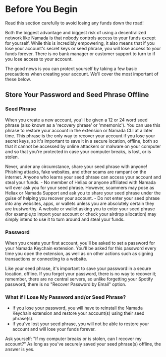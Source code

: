 
# Before You Begin

<Callout type="warning">
Read this section carefully to avoid losing any funds down the road!
</Callout>

Both the biggest advantage and biggest risk of using a decentralized network like Namada is that nobody controls access to your funds except for yourself. While this is 
incredibly empowering, it also means that if you lose your account's secret keys or seed phrase, you will lose access to your funds forever. There is no bank manager 
or customer support to turn to if you lose access to your account.  

The good news is you can protect yourself by taking a few basic precautions when creating your account. We'll cover the most 
important of these below.

## Store Your Password and Seed Phrase Offline

### Seed Phrase

When you create a new account, you'll be given a 12 or 24 word seed phrase (also known as a 'recovery phrase' or 'mnemonic'). You can use this phrase to restore your account 
in the extension or Namada CLI at a later time. This phrase is the only way to recover your account if you lose your secret keys, so it's important to save it in a secure location,
offline, both so that it cannot be accessed by online attackers or malware on your computer and so that you're protected in 
case your computer breaks, is lost, or is stolen.

<Callout type="error">
Never, under any circumstance, share your seed phrase with anyone! Phishing attacks, fake websites, and other scams are rampant on the internet. Anyone who learns your 
seed phrase can access your account and steal your funds.
- No member of Heliax or anyone affiliated with Namada will ever ask you for your seed phrase. However, scammers may pose as Heliax or Namada Support and ask you to share 
your seed phrase under the guise of helping you recover your account.
- Do not enter your seed phrase into any websites, apps, or wallets unless you are absolutely certain they are trustworthy. A website or wallet asking you 
to enter your seed phrase (for example,to import your account or check your airdrop allocation) may simply intend to use it to turn around and steal your funds.
</Callout>

### Password

When you create your first account, you'll be asked to set a password for your Namada Keychain extension. You'll be asked for this password every time you open the extension, 
as well as on other actions such as signing transactions or connecting to a website.  

Like your seed phrase, it's important to save your password in a secure location, offline. If you forget your password, there is no way to recover it; remember, there are no 
central servers, so unlike forgetting your Spotify password, there is no "Recover Password by Email" option. 

### What if I Lose My Password and/or Seed Phrase?

- If you lose your password, you will have to reinstall the Namada Keychain extension and restore your account(s) using their seed phrase(s).
- If you've lost your seed phrase, you will not be able to restore your account and will lose your funds forever.

<Callout type="info">
Ask yourself: "If my computer breaks or is stolen, can I recover my account?" As long as you've securely saved your seed phrase(s) offline, the answer is yes.
</Callout>
